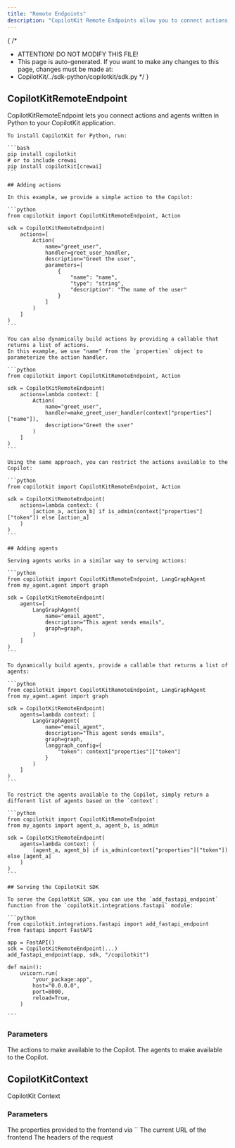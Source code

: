 ```yaml
---
title: "Remote Endpoints"
description: "CopilotKit Remote Endpoints allow you to connect actions and agents written in Python to your CopilotKit application."
---
```


{
 /*
  * ATTENTION! DO NOT MODIFY THIS FILE!
  * This page is auto-generated. If you want to make any changes to this page, changes must be made at:
  * CopilotKit/../sdk-python/copilotkit/sdk.py
  */
}
## CopilotKitRemoteEndpoint

CopilotKitRemoteEndpoint lets you connect actions and agents written in Python to your 
    CopilotKit application.

    To install CopilotKit for Python, run:

    ```bash
    pip install copilotkit
    # or to include crewai
    pip install copilotkit[crewai]
    ```

    ## Adding actions

    In this example, we provide a simple action to the Copilot:

    ```python
    from copilotkit import CopilotKitRemoteEndpoint, Action

    sdk = CopilotKitRemoteEndpoint(
        actions=[
            Action(
                name="greet_user",
                handler=greet_user_handler,
                description="Greet the user",
                parameters=[
                    {
                        "name": "name",
                        "type": "string",
                        "description": "The name of the user"
                    }
                ]
            )
        ]
    )
    ```

    You can also dynamically build actions by providing a callable that returns a list of actions.
    In this example, we use "name" from the `properties` object to parameterize the action handler.

    ```python
    from copilotkit import CopilotKitRemoteEndpoint, Action

    sdk = CopilotKitRemoteEndpoint(
        actions=lambda context: [
            Action(
                name="greet_user",
                handler=make_greet_user_handler(context["properties"]["name"]), 
                description="Greet the user"
            )
        ]
    )
    ```

    Using the same approach, you can restrict the actions available to the Copilot:

    ```python
    from copilotkit import CopilotKitRemoteEndpoint, Action

    sdk = CopilotKitRemoteEndpoint(
        actions=lambda context: (
            [action_a, action_b] if is_admin(context["properties"]["token"]) else [action_a]
        )
    )
    ```

    ## Adding agents

    Serving agents works in a similar way to serving actions:

    ```python
    from copilotkit import CopilotKitRemoteEndpoint, LangGraphAgent
    from my_agent.agent import graph

    sdk = CopilotKitRemoteEndpoint(
        agents=[
            LangGraphAgent(
                name="email_agent",
                description="This agent sends emails",
                graph=graph,
            )
        ]
    )
    ```

    To dynamically build agents, provide a callable that returns a list of agents:

    ```python
    from copilotkit import CopilotKitRemoteEndpoint, LangGraphAgent
    from my_agent.agent import graph

    sdk = CopilotKitRemoteEndpoint(
        agents=lambda context: [
            LangGraphAgent(
                name="email_agent",
                description="This agent sends emails",
                graph=graph,
                langgraph_config={
                    "token": context["properties"]["token"]
                }
            )
        ]
    )
    ```

    To restrict the agents available to the Copilot, simply return a different list of agents based on the `context`:

    ```python
    from copilotkit import CopilotKitRemoteEndpoint
    from my_agents import agent_a, agent_b, is_admin

    sdk = CopilotKitRemoteEndpoint(
        agents=lambda context: (
            [agent_a, agent_b] if is_admin(context["properties"]["token"]) else [agent_a]
        )
    )
    ```

    ## Serving the CopilotKit SDK

    To serve the CopilotKit SDK, you can use the `add_fastapi_endpoint` function from the `copilotkit.integrations.fastapi` module:

    ```python
    from copilotkit.integrations.fastapi import add_fastapi_endpoint
    from fastapi import FastAPI

    app = FastAPI()
    sdk = CopilotKitRemoteEndpoint(...)
    add_fastapi_endpoint(app, sdk, "/copilotkit")

    def main():
        uvicorn.run(
            "your_package:app",
            host="0.0.0.0",
            port=8000,
            reload=True,
        )

    ```

### Parameters

<PropertyReference name="actions" type="Optional[Union[List[Action], Callable[[CopilotKitContext], List[Action]]]]" > 
The actions to make available to the Copilot.
</PropertyReference>

<PropertyReference name="agents" type="Optional[Union[List[Agent], Callable[[CopilotKitContext], List[Agent]]]]" > 
The agents to make available to the Copilot.
</PropertyReference>

## CopilotKitContext

CopilotKit Context

### Parameters

<PropertyReference name="properties" type="Any" required> 
The properties provided to the frontend via `<CopilotKit properties={...} />`
</PropertyReference>

<PropertyReference name="frontend_url" type="Optional[str]" > 
The current URL of the frontend
</PropertyReference>

<PropertyReference name="headers" type="Mapping[str, str]" required> 
The headers of the request
</PropertyReference>

